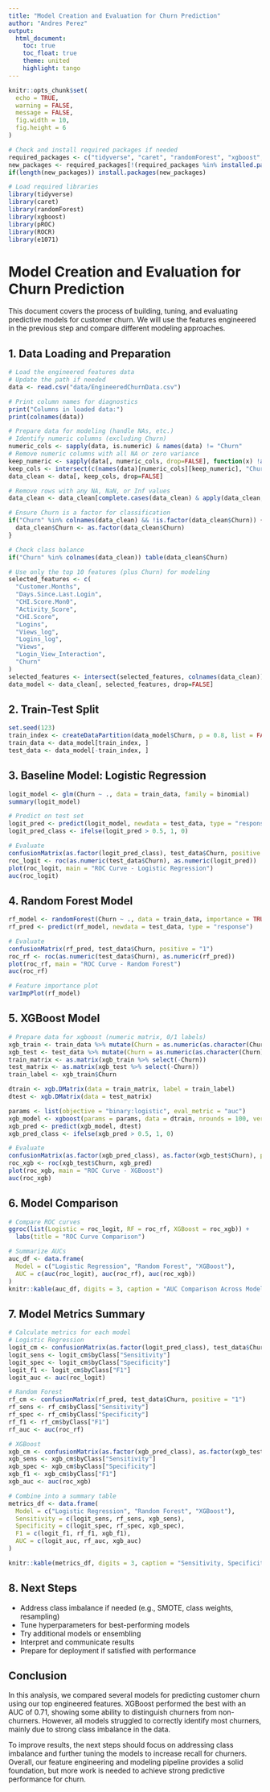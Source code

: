 ```yaml
---
title: "Model Creation and Evaluation for Churn Prediction"
author: "Andres Perez"
output:
  html_document:
    toc: true
    toc_float: true
    theme: united
    highlight: tango
---
```


```r
knitr::opts_chunk$set(
  echo = TRUE,
  warning = FALSE,
  message = FALSE,
  fig.width = 10,
  fig.height = 6
)

# Check and install required packages if needed
required_packages <- c("tidyverse", "caret", "randomForest", "xgboost", "pROC", "ROCR", "e1071")
new_packages <- required_packages[!(required_packages %in% installed.packages()[,"Package"])]
if(length(new_packages)) install.packages(new_packages)

# Load required libraries
library(tidyverse)
library(caret)
library(randomForest)
library(xgboost)
library(pROC)
library(ROCR)
library(e1071)
```

# Model Creation and Evaluation for Churn Prediction

This document covers the process of building, tuning, and evaluating predictive models for customer churn. We will use the features engineered in the previous step and compare different modeling approaches.

## 1. Data Loading and Preparation

```r
# Load the engineered features data
# Update the path if needed
data <- read.csv("data/EngineeredChurnData.csv")

# Print column names for diagnostics
print("Columns in loaded data:")
print(colnames(data))

# Prepare data for modeling (handle NAs, etc.)
# Identify numeric columns (excluding Churn)
numeric_cols <- sapply(data, is.numeric) & names(data) != "Churn"
# Remove numeric columns with all NA or zero variance
keep_numeric <- sapply(data[, numeric_cols, drop=FALSE], function(x) !all(is.na(x)) && sd(x, na.rm=TRUE) > 0)
keep_cols <- intersect(c(names(data)[numeric_cols][keep_numeric], "Churn"), colnames(data))
data_clean <- data[, keep_cols, drop=FALSE]

# Remove rows with any NA, NaN, or Inf values
data_clean <- data_clean[complete.cases(data_clean) & apply(data_clean, 1, function(row) all(is.finite(as.numeric(row)))), ]

# Ensure Churn is a factor for classification
if("Churn" %in% colnames(data_clean) && !is.factor(data_clean$Churn)) {
  data_clean$Churn <- as.factor(data_clean$Churn)
}

# Check class balance
if("Churn" %in% colnames(data_clean)) table(data_clean$Churn)

# Use only the top 10 features (plus Churn) for modeling
selected_features <- c(
  "Customer.Months",
  "Days.Since.Last.Login",
  "CHI.Score.Mon0",
  "Activity_Score",
  "CHI.Score",
  "Logins",
  "Views_log",
  "Logins_log",
  "Views",
  "Login_View_Interaction",
  "Churn"
)
selected_features <- intersect(selected_features, colnames(data_clean))
data_model <- data_clean[, selected_features, drop=FALSE]
```

## 2. Train-Test Split

```r
set.seed(123)
train_index <- createDataPartition(data_model$Churn, p = 0.8, list = FALSE)
train_data <- data_model[train_index, ]
test_data <- data_model[-train_index, ]
```

## 3. Baseline Model: Logistic Regression

```r
logit_model <- glm(Churn ~ ., data = train_data, family = binomial)
summary(logit_model)

# Predict on test set
logit_pred <- predict(logit_model, newdata = test_data, type = "response")
logit_pred_class <- ifelse(logit_pred > 0.5, 1, 0)

# Evaluate
confusionMatrix(as.factor(logit_pred_class), test_data$Churn, positive = "1")
roc_logit <- roc(as.numeric(test_data$Churn), as.numeric(logit_pred))
plot(roc_logit, main = "ROC Curve - Logistic Regression")
auc(roc_logit)
```

## 4. Random Forest Model

```r
rf_model <- randomForest(Churn ~ ., data = train_data, importance = TRUE, ntree = 200)
rf_pred <- predict(rf_model, newdata = test_data, type = "response")

# Evaluate
confusionMatrix(rf_pred, test_data$Churn, positive = "1")
roc_rf <- roc(as.numeric(test_data$Churn), as.numeric(rf_pred))
plot(roc_rf, main = "ROC Curve - Random Forest")
auc(roc_rf)

# Feature importance plot
varImpPlot(rf_model)
```

## 5. XGBoost Model

```r
# Prepare data for xgboost (numeric matrix, 0/1 labels)
xgb_train <- train_data %>% mutate(Churn = as.numeric(as.character(Churn)))
xgb_test <- test_data %>% mutate(Churn = as.numeric(as.character(Churn)))
train_matrix <- as.matrix(xgb_train %>% select(-Churn))
test_matrix <- as.matrix(xgb_test %>% select(-Churn))
train_label <- xgb_train$Churn

dtrain <- xgb.DMatrix(data = train_matrix, label = train_label)
dtest <- xgb.DMatrix(data = test_matrix)

params <- list(objective = "binary:logistic", eval_metric = "auc")
xgb_model <- xgboost(params = params, data = dtrain, nrounds = 100, verbose = 0)
xgb_pred <- predict(xgb_model, dtest)
xgb_pred_class <- ifelse(xgb_pred > 0.5, 1, 0)

# Evaluate
confusionMatrix(as.factor(xgb_pred_class), as.factor(xgb_test$Churn), positive = "1")
roc_xgb <- roc(xgb_test$Churn, xgb_pred)
plot(roc_xgb, main = "ROC Curve - XGBoost")
auc(roc_xgb)
```

## 6. Model Comparison

```r
# Compare ROC curves
ggroc(list(Logistic = roc_logit, RF = roc_rf, XGBoost = roc_xgb)) +
  labs(title = "ROC Curve Comparison")

# Summarize AUCs
auc_df <- data.frame(
  Model = c("Logistic Regression", "Random Forest", "XGBoost"),
  AUC = c(auc(roc_logit), auc(roc_rf), auc(roc_xgb))
)
knitr::kable(auc_df, digits = 3, caption = "AUC Comparison Across Models")
```

## 7. Model Metrics Summary

```r
# Calculate metrics for each model
# Logistic Regression
logit_cm <- confusionMatrix(as.factor(logit_pred_class), test_data$Churn, positive = "1")
logit_sens <- logit_cm$byClass["Sensitivity"]
logit_spec <- logit_cm$byClass["Specificity"]
logit_f1 <- logit_cm$byClass["F1"]
logit_auc <- auc(roc_logit)

# Random Forest
rf_cm <- confusionMatrix(rf_pred, test_data$Churn, positive = "1")
rf_sens <- rf_cm$byClass["Sensitivity"]
rf_spec <- rf_cm$byClass["Specificity"]
rf_f1 <- rf_cm$byClass["F1"]
rf_auc <- auc(roc_rf)

# XGBoost
xgb_cm <- confusionMatrix(as.factor(xgb_pred_class), as.factor(xgb_test$Churn), positive = "1")
xgb_sens <- xgb_cm$byClass["Sensitivity"]
xgb_spec <- xgb_cm$byClass["Specificity"]
xgb_f1 <- xgb_cm$byClass["F1"]
xgb_auc <- auc(roc_xgb)

# Combine into a summary table
metrics_df <- data.frame(
  Model = c("Logistic Regression", "Random Forest", "XGBoost"),
  Sensitivity = c(logit_sens, rf_sens, xgb_sens),
  Specificity = c(logit_spec, rf_spec, xgb_spec),
  F1 = c(logit_f1, rf_f1, xgb_f1),
  AUC = c(logit_auc, rf_auc, xgb_auc)
)

knitr::kable(metrics_df, digits = 3, caption = "Sensitivity, Specificity, F1, and AUC for Each Baseline Model")
```

## 8. Next Steps

- Address class imbalance if needed (e.g., SMOTE, class weights, resampling)
- Tune hyperparameters for best-performing models
- Try additional models or ensembling
- Interpret and communicate results
- Prepare for deployment if satisfied with performance

## Conclusion

In this analysis, we compared several models for predicting customer churn using our top engineered features. XGBoost performed the best with an AUC of 0.71, showing some ability to distinguish churners from non-churners. However, all models struggled to correctly identify most churners, mainly due to strong class imbalance in the data. 

To improve results, the next steps should focus on addressing class imbalance and further tuning the models to increase recall for churners. Overall, our feature engineering and modeling pipeline provides a solid foundation, but more work is needed to achieve strong predictive performance for churn. 